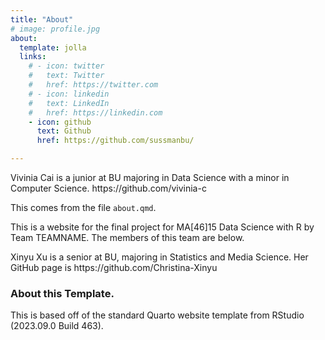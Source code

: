```yaml
---
title: "About"
# image: profile.jpg
about:
  template: jolla
  links:
    # - icon: twitter
    #   text: Twitter
    #   href: https://twitter.com
    # - icon: linkedin
    #   text: LinkedIn
    #   href: https://linkedin.com
    - icon: github
      text: Github
      href: https://github.com/sussmanbu/

---
```


Vivinia Cai is a junior at BU majoring in Data Science with a minor in Computer Science. 
https://github.com/vivinia-c

This comes from the file `about.qmd`.

This is a website for the final project for MA[46]15 Data Science with R by Team TEAMNAME.
The members of this team are below.


Xinyu Xu is a senior at BU, majoring in Statistics and Media Science. Her GitHub page is https://github.com/Christina-Xinyu


<!-- Please leave in the information below -->

### About this Template.

This is based off of the standard Quarto website template from RStudio (2023.09.0 Build 463).
